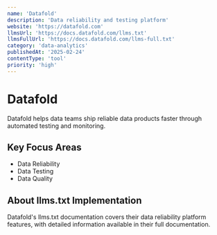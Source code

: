 ```yaml
---
name: 'Datafold'
description: 'Data reliability and testing platform'
website: 'https://datafold.com'
llmsUrl: 'https://docs.datafold.com/llms.txt'
llmsFullUrl: 'https://docs.datafold.com/llms-full.txt'
category: 'data-analytics'
publishedAt: '2025-02-24'
contentType: 'tool'
priority: 'high'
---
```


# Datafold

Datafold helps data teams ship reliable data products faster through automated testing and monitoring.

## Key Focus Areas

- Data Reliability
- Data Testing
- Data Quality

## About llms.txt Implementation

Datafold's llms.txt documentation covers their data reliability platform features, with detailed information available in their full documentation.
